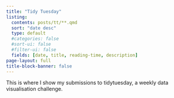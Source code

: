```yaml
---
title: "Tidy Tuesday"
listing:
  contents: posts/tt/**.qmd
  sort: "date desc"
  type: default
  #categories: false
  #sort-ui: false
  #filter-ui: false
  fields: [date, title, reading-time, description]
page-layout: full
title-block-banner: false
---
```


This is where I show my submissions to tidytuesday, a weekly data visualisation challenge.
